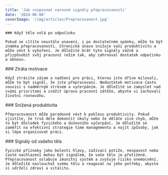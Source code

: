 ```yaml
---
title: 'Jak rozpoznat varovné signály přepracovanosti'
date: '2024-06-08'
coverImage: '/img/articles/Prepracovanost.jpg'
---
```


<div className="main__post--content">
  <div>
   
    ### Když tělo volá po odpočinku

    Pokud se cítíte neustále unavení, i po dostatečném spánku, může to být známka přepracovanosti. Chronická únava snižuje vaši produktivitu a může vést k vyhoření. Je důležité brát tyto signály vážně a přizpůsobit svůj pracovní režim tak, aby zahrnoval dostatek odpočinku a obnovu.

  </div>
  <div>
    ### Ztráta motivace

    Když ztrácíte zájem a nadšení pro práci, kterou jste dříve milovali, může to být signál, že jste přepracovaní. Nedostatek motivace často souvisí s nadměrným stresem a vyčerpáním. Je důležité se zamyslet nad svými prioritami a zvážit úpravu pracovní zátěže, abyste si zachovali životní rovnováhu.

  </div>
  <div>
    ### Snížená produktivita

    Přepracovanost může paradoxně vést k poklesu produktivity. Pokud zjistíte, že trvá déle dokončit úkoly nebo že děláte více chyb, může to být důsledek fyzického a duševního vyčerpání. Je důležité se zaměřit na efektivní strategie time managementu a najít způsoby, jak si lépe organizovat práci.

  </div>
  <div>
    ### Signály od vašeho těla

    Fyzické příznaky jako bolesti hlavy, zažívací potíže, nespavost nebo časté nachlazení mohou být signálem, že vaše tělo je přetížené. Přepracovanost oslabuje imunitní systém a zvyšuje riziko onemocnění. Je důležité naslouchat svému tělu a reagovat na jeho potřeby, abyste si udrželi zdraví a vitalitu.

  </div>
</div>

